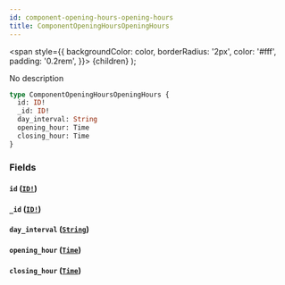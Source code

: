 ```yaml
---
id: component-opening-hours-opening-hours
title: ComponentOpeningHoursOpeningHours
---
```


<span
style={{
      backgroundColor: color,
      borderRadius: '2px',
      color: '#fff',
      padding: '0.2rem',
    }}>
{children}
</span>
);

No description

```graphql
type ComponentOpeningHoursOpeningHours {
  id: ID!
  _id: ID!
  day_interval: String
  opening_hour: Time
  closing_hour: Time
}
```

### Fields

#### `id` ([`ID!`](/v1/scalars/id))

#### `_id` ([`ID!`](/v1/scalars/id))

#### `day_interval` ([`String`](/v1/scalars/string))

#### `opening_hour` ([`Time`](/v1/scalars/time))

#### `closing_hour` ([`Time`](/v1/scalars/time))
